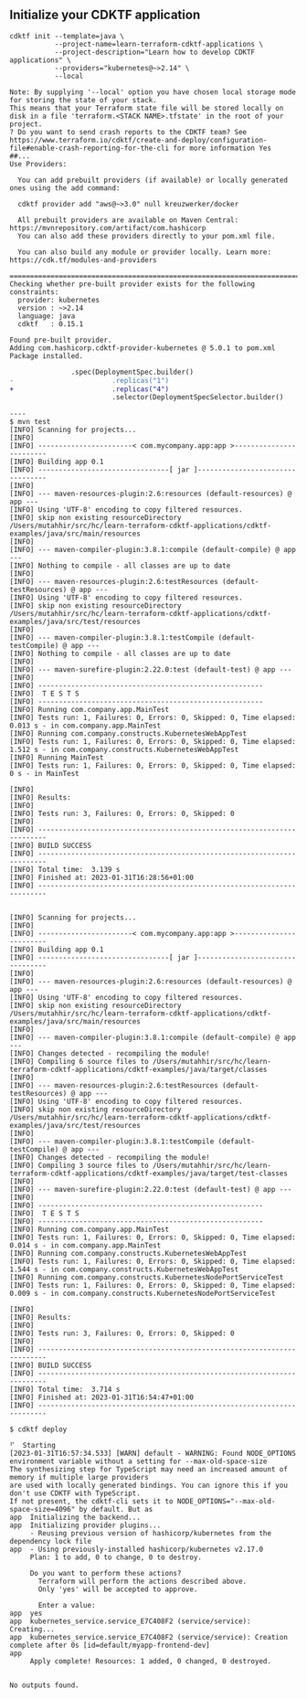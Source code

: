 ## Initialize your CDKTF application

```shell
cdktf init --template=java \
           --project-name=learn-terraform-cdktf-applications \
           --project-description="Learn how to develop CDKTF applications" \
           --providers="kubernetes@~>2.14" \
           --local
```

```shell
Note: By supplying '--local' option you have chosen local storage mode for storing the state of your stack.
This means that your Terraform state file will be stored locally on disk in a file 'terraform.<STACK NAME>.tfstate' in the root of your project.
? Do you want to send crash reports to the CDKTF team? See
https://www.terraform.io/cdktf/create-and-deploy/configuration-file#enable-crash-reporting-for-the-cli for more information Yes
##...
Use Providers:

  You can add prebuilt providers (if available) or locally generated ones using the add command:

  cdktf provider add "aws@~>3.0" null kreuzwerker/docker

  All prebuilt providers are available on Maven Central: https://mvnrepository.com/artifact/com.hashicorp
  You can also add these providers directly to your pom.xml file.

  You can also build any module or provider locally. Learn more: https://cdk.tf/modules-and-providers

========================================================================================================
Checking whether pre-built provider exists for the following constraints:
  provider: kubernetes
  version : ~>2.14
  language: java
  cdktf   : 0.15.1

Found pre-built provider.
Adding com.hashicorp.cdktf-provider-kubernetes @ 5.0.1 to pom.xml
Package installed.
```

```diff
               .spec(DeploymentSpec.builder()
-                        .replicas("1")
+                        .replicas("4")
                         .selector(DeploymentSpecSelector.builder()

```

```shell
----
$ mvn test
[INFO] Scanning for projects...
[INFO]
[INFO] -----------------------< com.mycompany.app:app >------------------------
[INFO] Building app 0.1
[INFO] --------------------------------[ jar ]---------------------------------
[INFO]
[INFO] --- maven-resources-plugin:2.6:resources (default-resources) @ app ---
[INFO] Using 'UTF-8' encoding to copy filtered resources.
[INFO] skip non existing resourceDirectory /Users/mutahhir/src/hc/learn-terraform-cdktf-applications/cdktf-examples/java/src/main/resources
[INFO]
[INFO] --- maven-compiler-plugin:3.8.1:compile (default-compile) @ app ---
[INFO] Nothing to compile - all classes are up to date
[INFO]
[INFO] --- maven-resources-plugin:2.6:testResources (default-testResources) @ app ---
[INFO] Using 'UTF-8' encoding to copy filtered resources.
[INFO] skip non existing resourceDirectory /Users/mutahhir/src/hc/learn-terraform-cdktf-applications/cdktf-examples/java/src/test/resources
[INFO]
[INFO] --- maven-compiler-plugin:3.8.1:testCompile (default-testCompile) @ app ---
[INFO] Nothing to compile - all classes are up to date
[INFO]
[INFO] --- maven-surefire-plugin:2.22.0:test (default-test) @ app ---
[INFO]
[INFO] -------------------------------------------------------
[INFO]  T E S T S
[INFO] -------------------------------------------------------
[INFO] Running com.company.app.MainTest
[INFO] Tests run: 1, Failures: 0, Errors: 0, Skipped: 0, Time elapsed: 0.013 s - in com.company.app.MainTest
[INFO] Running com.company.constructs.KubernetesWebAppTest
[INFO] Tests run: 1, Failures: 0, Errors: 0, Skipped: 0, Time elapsed: 1.512 s - in com.company.constructs.KubernetesWebAppTest
[INFO] Running MainTest
[INFO] Tests run: 1, Failures: 0, Errors: 0, Skipped: 0, Time elapsed: 0 s - in MainTest

[INFO]
[INFO] Results:
[INFO]
[INFO] Tests run: 3, Failures: 0, Errors: 0, Skipped: 0
[INFO]
[INFO] ------------------------------------------------------------------------
[INFO] BUILD SUCCESS
[INFO] ------------------------------------------------------------------------
[INFO] Total time:  3.139 s
[INFO] Finished at: 2023-01-31T16:28:56+01:00
[INFO] ------------------------------------------------------------------------
```

```shell

[INFO] Scanning for projects...
[INFO]
[INFO] -----------------------< com.mycompany.app:app >------------------------
[INFO] Building app 0.1
[INFO] --------------------------------[ jar ]---------------------------------
[INFO]
[INFO] --- maven-resources-plugin:2.6:resources (default-resources) @ app ---
[INFO] Using 'UTF-8' encoding to copy filtered resources.
[INFO] skip non existing resourceDirectory /Users/mutahhir/src/hc/learn-terraform-cdktf-applications/cdktf-examples/java/src/main/resources
[INFO]
[INFO] --- maven-compiler-plugin:3.8.1:compile (default-compile) @ app ---
[INFO] Changes detected - recompiling the module!
[INFO] Compiling 6 source files to /Users/mutahhir/src/hc/learn-terraform-cdktf-applications/cdktf-examples/java/target/classes
[INFO]
[INFO] --- maven-resources-plugin:2.6:testResources (default-testResources) @ app ---
[INFO] Using 'UTF-8' encoding to copy filtered resources.
[INFO] skip non existing resourceDirectory /Users/mutahhir/src/hc/learn-terraform-cdktf-applications/cdktf-examples/java/src/test/resources
[INFO]
[INFO] --- maven-compiler-plugin:3.8.1:testCompile (default-testCompile) @ app ---
[INFO] Changes detected - recompiling the module!
[INFO] Compiling 3 source files to /Users/mutahhir/src/hc/learn-terraform-cdktf-applications/cdktf-examples/java/target/test-classes
[INFO]
[INFO] --- maven-surefire-plugin:2.22.0:test (default-test) @ app ---
[INFO]
[INFO] -------------------------------------------------------
[INFO]  T E S T S
[INFO] -------------------------------------------------------
[INFO] Running com.company.app.MainTest
[INFO] Tests run: 1, Failures: 0, Errors: 0, Skipped: 0, Time elapsed: 0.014 s - in com.company.app.MainTest
[INFO] Running com.company.constructs.KubernetesWebAppTest
[INFO] Tests run: 1, Failures: 0, Errors: 0, Skipped: 0, Time elapsed: 1.544 s - in com.company.constructs.KubernetesWebAppTest
[INFO] Running com.company.constructs.KubernetesNodePortServiceTest
[INFO] Tests run: 1, Failures: 0, Errors: 0, Skipped: 0, Time elapsed: 0.009 s - in com.company.constructs.KubernetesNodePortServiceTest

[INFO]
[INFO] Results:
[INFO]
[INFO] Tests run: 3, Failures: 0, Errors: 0, Skipped: 0
[INFO]
[INFO] ------------------------------------------------------------------------
[INFO] BUILD SUCCESS
[INFO] ------------------------------------------------------------------------
[INFO] Total time:  3.714 s
[INFO] Finished at: 2023-01-31T16:54:47+01:00
[INFO] ------------------------------------------------------------------------
```

```shell
$ cdktf deploy

⠋  Starting
[2023-01-31T16:57:34.533] [WARN] default - WARNING: Found NODE_OPTIONS environment variable without a setting for --max-old-space-size
The synthesizing step for TypeScript may need an increased amount of memory if multiple large providers
are used with locally generated bindings. You can ignore this if you don't use CDKTF with TypeScript.
If not present, the cdktf-cli sets it to NODE_OPTIONS="--max-old-space-size=4096" by default. But as
app  Initializing the backend...
app  Initializing provider plugins...
     - Reusing previous version of hashicorp/kubernetes from the dependency lock file
app  - Using previously-installed hashicorp/kubernetes v2.17.0
     Plan: 1 to add, 0 to change, 0 to destroy.

     Do you want to perform these actions?
       Terraform will perform the actions described above.
       Only 'yes' will be accepted to approve.

       Enter a value:
app  yes
app  kubernetes_service.service_E7C408F2 (service/service): Creating...
app  kubernetes_service.service_E7C408F2 (service/service): Creation complete after 0s [id=default/myapp-frontend-dev]
app
     Apply complete! Resources: 1 added, 0 changed, 0 destroyed.


No outputs found.
```

